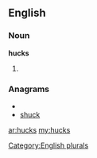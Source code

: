 ==English==

===Noun===
'''hucks'''

# {{plural of|[[huck]]}}

===Anagrams===
* {{alphagram|chksu}}
* [[shuck#English|shuck]]

[[Category:English plurals]]

[[ar:hucks]]
[[my:hucks]]